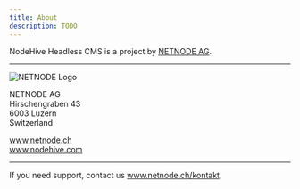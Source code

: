 ```yaml
---
title: About
description: TODO
---
```


NodeHive Headless CMS is a project by [NETNODE AG](www.netnode.ch).

 ----
 ![NETNODE Logo](../../../assets/netnode.svg)
 <br/>


NETNODE AG<br />
Hirschengraben 43<br />
6003 Luzern<br />
Switzerland

www.netnode.ch<br />
www.nodehive.com

---

If you need support, contact us www.netnode.ch/kontakt.
